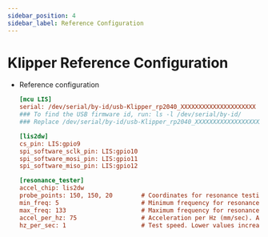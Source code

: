 ```yaml
---
sidebar_position: 4
sidebar_label: Reference Configuration
---
```


# Klipper Reference Configuration

* Reference configuration
    ```cfg
    [mcu LIS]
    serial: /dev/serial/by-id/usb-Klipper_rp2040_XXXXXXXXXXXXXXXXXXXXX
    ### To find the USB firmware id, run: ls -l /dev/serial/by-id/
    ### Replace /dev/serial/by-id/usb-Klipper_rp2040_XXXXXXXXXXXXXXXXXXXXX with the id you find

    [lis2dw]
    cs_pin: LIS:gpio9
    spi_software_sclk_pin: LIS:gpio10
    spi_software_mosi_pin: LIS:gpio11
    spi_software_miso_pin: LIS:gpio12

    [resonance_tester]
    accel_chip: lis2dw
    probe_points: 150, 150, 20        # Coordinates for resonance testing
    min_freq: 5                       # Minimum frequency for resonance test
    max_freq: 133                     # Maximum frequency for resonance test
    accel_per_hz: 75                  # Acceleration per Hz (mm/sec). Acceleration = accel_per_hz * frequency. Reduce this value if resonance is too strong. Default is 75.
    hz_per_sec: 1                     # Test speed. Lower values increase test time, higher values reduce accuracy. (Hz/sec == sec^-2), default is 1
    ```

